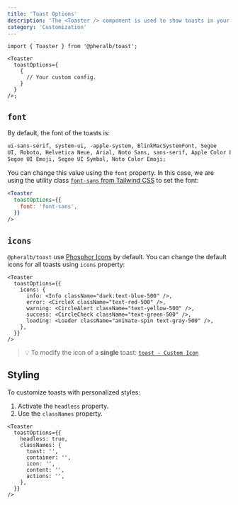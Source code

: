 ```yaml
---
title: 'Toast Options'
description: 'The <Toaster /> component is used to show toasts in your application'
category: 'Customization'
---
```


```tsx
import { Toaster } from '@pheralb/toast';

<Toaster
  toastOptions={
    {
      // Your custom config.
    }
  }
/>;
```

## `font`

By default, the font of the toasts is:

```txt
ui-sans-serif, system-ui, -apple-system, BlinkMacSystemFont, Segoe
UI, Roboto, Helvetica Neue, Arial, Noto Sans, sans-serif, Apple Color Emoji,
Segoe UI Emoji, Segoe UI Symbol, Noto Color Emoji;
```

You can change this value using the `font` property. In this case, we are using the utility class [`font-sans` from Tailwind CSS](https://tailwindcss.com/docs/font-family#setting-the-font-family) to set the font:

```jsx
<Toaster
  toastOptions={{
    font: 'font-sans',
  }}
/>
```

## `icons`

`@pheralb/toast` use [Phosphor Icons](https://phosphoricons.com/) by default. You can change the default icons for all toasts using `icons` property:

```tsx
<Toaster
  toastOptions={{
    icons: {
      info: <Info className="dark:text-blue-500" />,
      error: <CircleX className="text-red-500" />,
      warning: <CircleAlert className="text-yellow-500" />,
      success: <CircleCheck className="text-green-500" />,
      loading: <Loader className="animate-spin text-gray-500" />,
    },
  }}
/>
```

> 💡 To modify the icon of a **single** toast: [``toast - Custom Icon``](/toast#custom-icon)

## Styling

To customize toasts with personalized styles:

1. Activate the `headless` property.
2. Use the `classNames` property.

```tsx
<Toaster
  toastOptions={{
    headless: true,
    classNames: {
      toast: '',
      container: '',
      icon: '',
      content: '',
      actions: '',
    },
  }}
/>
```
